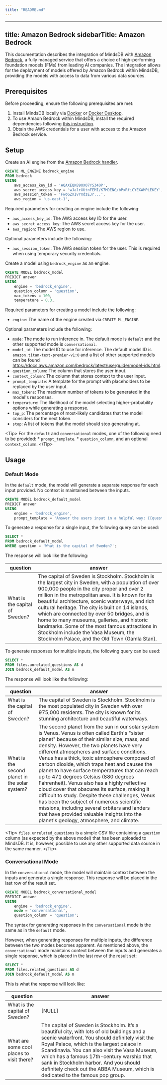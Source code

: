 ```yaml
---
title: "README.md"
---
```


---
title: Amazon Bedrock
sidebarTitle: Amazon Bedrock
---

This documentation describes the integration of MindsDB with [Amazon Bedrock](https://aws.amazon.com/bedrock/), a fully managed service that offers a choice of high-performing foundation models (FMs) from leading AI companies.
The integration allows for the deployment of models offered by Amazon Bedrock within MindsDB, providing the models with access to data from various data sources.

## Prerequisites

Before proceeding, ensure the following prerequisites are met:

1. Install MindsDB locally via [Docker](https://docs.mindsdb.com/setup/self-hosted/docker) or [Docker Desktop](https://docs.mindsdb.com/setup/self-hosted/docker-desktop).
2. To use Amaon Bedrock within MindsDB, install the required dependencies following [this instruction](/setup/self-hosted/docker#install-dependencies).
3. Obtain the AWS credentials for a user with access to the Amazon Bedrock service.

## Setup

Create an AI engine from the [Amazon Bedrock handler](https://github.com/mindsdb/mindsdb/tree/main/mindsdb/integrations/handlers/bedrock_handler).

```sql
CREATE ML_ENGINE bedrock_engine
FROM bedrock
USING
    aws_access_key_id = 'AQAXEQK89OX07YS34OP',
    aws_secret_access_key = 'wJalrXUtnFEMI/K7MDENG/bPxRfiCYEXAMPLEKEY',
    aws_session_token = 'FwoGZXIvYXdzEJr...',
    aws_region = 'us-east-1',
```

Required parameters for creating an engine include the following:

- `aws_access_key_id`: The AWS access key ID for the user.
- `aws_secret_access_key`: The AWS secret access key for the user.
- `aws_region`: The AWS region to use.

Optional parameters include the following:

- `aws_session_token`: The AWS session token for the user. This is required when using temporary security credentials.

Create a model using `bedrock_engine` as an engine.

```sql
CREATE MODEL bedrock_model
PREDICT answer
USING
    engine = 'bedrock_engine',
    question_column = 'question',
    max_tokens = 100,
    temperature = 0.3,
```

Required parameters for creating a model include the following:

- `engine`: The name of the engine created via `CREATE ML_ENGINE`.

Optional parameters include the following:

- `mode`: The mode to run inference in. The default mode is `default` and the other supported mode is `conversational`.
- `model_id`: The model ID to use for inference. The default model ID is `amazon.titan-text-premier-v1:0` and a list of other supported models can be found https://docs.aws.amazon.com/bedrock/latest/userguide/model-ids.html.
- `question_column`: The column that stores the user input.
- `context_column`: The column that stores context to the user input.
- `prompt_template`: A template for the prompt with placeholders to be replaced by the user input.
- `max_tokens`: The maximum number of tokens to be generated in the model's responses.
- `temperature`: The likelihood of the model selecting higher-probability options while generating a response.
- `top_p`: The percentage of most-likely candidates that the model considers for the next token.
- `stop`: A list of tokens that the model should stop generating at.

&lt;Tip&gt;
For the `default` and `conversational` modes, one of the following need to be provided:
    * `prompt_template`.
    * `question_column`, and an optional `context_column`.
&lt;/Tip&gt;

## Usage

### Default Mode

In the `default` mode, the model will generate a separate response for each input provided. No context is maintained between the inputs.

```sql
CREATE MODEL bedrock_default_model
PREDICT answer
USING
    engine = 'bedrock_engine',
    prompt_template = 'Answer the users input in a helpful way: {{question}}';
```

To generate a response for a single input, the following query can be used:

```sql
SELECT *
FROM bedrock_default_model
WHERE question = 'What is the capital of Sweden?';
```

The response will look like the following:

| question                       | answer                                                                                                                                                                                                                                                                                                                                                                                                                                                                                                                                                  |
| ------------------------------ | ------------------------------------------------------------------------------------------------------------------------------------------------------------------------------------------------------------------------------------------------------------------------------------------------------------------------------------------------------------------------------------------------------------------------------------------------------------------------------------------------------------------------------------------------------- |
| What is the capital of Sweden? | The capital of Sweden is Stockholm. Stockholm is the largest city in Sweden, with a population of over 900,000 people in the city proper and over 2 million in the metropolitan area. It is known for its beautiful architecture, scenic waterways, and rich cultural heritage. The city is built on 14 islands, which are connected by over 50 bridges, and is home to many museums, galleries, and historic landmarks. Some of the most famous attractions in Stockholm include the Vasa Museum, the Stockholm Palace, and the Old Town (Gamla Stan). |

To generate responses for multiple inputs, the following query can be used:

```sql
SELECT *
FROM files.unrelated_questions AS d
JOIN bedrock_default_model AS m
```

The response will look like the following:

| question                                       | answer                                                                                                                                                                                                                                                                                                                                                                                                                                                                                                                                                                                                                                                                                                                                                                             |
| ---------------------------------------------- | ---------------------------------------------------------------------------------------------------------------------------------------------------------------------------------------------------------------------------------------------------------------------------------------------------------------------------------------------------------------------------------------------------------------------------------------------------------------------------------------------------------------------------------------------------------------------------------------------------------------------------------------------------------------------------------------------------------------------------------------------------------------------------------- |
| What is the capital of Sweden?                 | The capital of Sweden is Stockholm. Stockholm is the most populated city in Sweden with over 975,000 residents. The city is known for its stunning architecture and beautiful waterways.                                                                                                                                                                                                                                                                                                                                                                                                                                                                                                                                                                                           |
| What is the second planet in the solar system? | The second planet from the sun in our solar system is Venus. Venus is often called Earth's "sister planet" because of their similar size, mass, and density. However, the two planets have very different atmospheres and surface conditions. Venus has a thick, toxic atmosphere composed of carbon dioxide, which traps heat and causes the planet to have surface temperatures that can reach up to 471 degrees Celsius (880 degrees Fahrenheit). Venus also has a highly reflective cloud cover that obscures its surface, making it difficult to study. Despite these challenges, Venus has been the subject of numerous scientific missions, including several orbiters and landers that have provided valuable insights into the planet's geology, atmosphere, and climate. |

&lt;Tip&gt;
`files.unrelated_questions` is a simple CSV file containing a `question` column (as expected by the above model) that has been uploaded to MindsDB. It is, however, possible to use any other supported data source in the same manner.
&lt;/Tip&gt;

### Conversational Mode

In the `conversational` mode, the model will maintain context between the inputs and generate a single response. This response will be placed in the last row of the result set.

```sql
CREATE MODEL bedrock_conversational_model
PREDICT answer
USING
    engine = 'bedrock_engine',
    mode = 'conversational',
    question_column = 'question';
```

The syntax for generating responses in the `conversational` mode is the same as in the `default` mode.

However, when generating responses for multiple inputs, the difference between the two modes becomes apparent. As mentioned above, the `conversational` mode maintains context between the inputs and generates a single response, which is placed in the last row of the result set:

```sql
SELECT *
FROM files.related_questions AS d
JOIN bedrock_default_model AS m
```

This is what the response will look like:

| question                                  | answer                                                                                                                                                                                                                                                                                                                                                                                                               |
| ----------------------------------------- | -------------------------------------------------------------------------------------------------------------------------------------------------------------------------------------------------------------------------------------------------------------------------------------------------------------------------------------------------------------------------------------------------------------------- |
| What is the capital of Sweden?            | [NULL]                                                                                                                                                                                                                                                                                                                                                                                                               |
| What are some cool places to visit there? | The capital of Sweden is Stockholm. It’s a beautiful city, with lots of old buildings and a scenic waterfront. You should definitely visit the Royal Palace, which is the largest palace in Scandinavia. You can also visit the Vasa Museum, which has a famous 17th-century warship that sank in Stockholm harbor. And you should definitely check out the ABBA Museum, which is dedicated to the famous pop group. |
